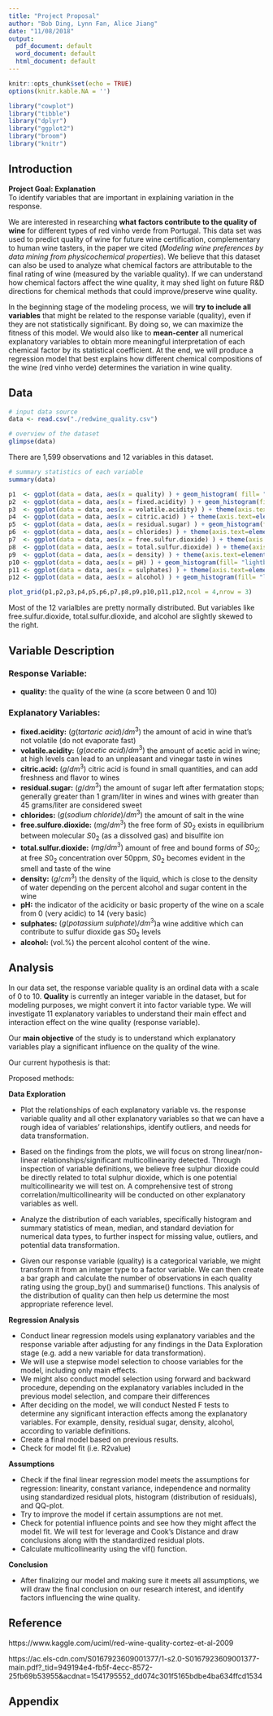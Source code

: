 ```yaml
---
title: "Project Proposal"
author: "Bob Ding, Lynn Fan, Alice Jiang"
date: "11/08/2018"
output:
  pdf_document: default
  word_document: default
  html_document: default
---
```


```r
knitr::opts_chunk$set(echo = TRUE)
options(knitr.kable.NA = '')
```

```r
library("cowplot")
library("tibble")
library("dplyr")
library("ggplot2")
library("broom")
library("knitr")
```

## Introduction
**Project Goal: Explanation**  
To identify variables that are important in explaining variation in the response.

We are interested in researching **what factors contribute to the quality of wine** for different types of red vinho verde from Portugal. This data set was used to predict quality of wine for future wine certification, complementary to human wine tasters, in the paper we cited (*Modeling wine preferences by data mining from physicochemical properties*). We believe that this dataset can also be used to analyze what chemical factors are attributable to the final rating of wine (measured by the variable quality). If we can understand how chemical factors affect the wine quality, it may shed light on future R&D directions for chemical methods that could improve/preserve wine quality.

In the beginning stage of the modeling process, we will **try to include all variables** that might be related to the response variable (quality), even if they are not statistically significant. By doing so, we can maximize the fitness of this model. We would also like to **mean-center** all numerical explanatory variables to obtain more meaningful interpretation of each chemical factor by its statistical coefficient. At the end, we will produce a regression model that best explains how different chemical compositions of the wine (red vinho verde) determines the variation in wine quality.

## Data
```r
# input data source
data <- read.csv("./redwine_quality.csv")
```

```r
# overview of the dataset
glimpse(data)
```

There are 1,599 observations and 12 variables in this dataset.

```r
# summary statistics of each variable
summary(data)
```

```r
p1  <- ggplot(data = data, aes(x = quality) ) + geom_histogram( fill= "lightblue") 
p2  <- ggplot(data = data, aes(x = fixed.acidity) ) + geom_histogram(fill= "lightblue") 
p3  <- ggplot(data = data, aes(x = volatile.acidity) ) + theme(axis.text=element_text(size=9)) + geom_histogram(fill= "lightblue")
p4  <- ggplot(data = data, aes(x = citric.acid) ) + theme(axis.text=element_text(size=9)) + geom_histogram(fill= "lightblue")
p5  <- ggplot(data = data, aes(x = residual.sugar) ) + geom_histogram(fill= "lightblue")
p6  <- ggplot(data = data, aes(x = chlorides) ) + theme(axis.text=element_text(size=11)) + geom_histogram(fill= "lightblue")
p7  <- ggplot(data = data, aes(x = free.sulfur.dioxide) ) + theme(axis.text=element_text(size=9)) + geom_histogram(fill= "lightblue")
p8  <- ggplot(data = data, aes(x = total.sulfur.dioxide) ) + theme(axis.text=element_text(size=9)) + geom_histogram(fill= "lightblue")
p9  <- ggplot(data = data, aes(x = density) ) + theme(axis.text=element_text(size=7.5)) + geom_histogram(fill= "lightblue")
p10 <- ggplot(data = data, aes(x = pH) ) + geom_histogram(fill= "lightblue")
p11 <- ggplot(data = data, aes(x = sulphates) ) + theme(axis.text=element_text(size=9)) + geom_histogram(fill= "lightblue")
p12 <- ggplot(data = data, aes(x = alcohol) ) + geom_histogram(fill= "lightblue")

plot_grid(p1,p2,p3,p4,p5,p6,p7,p8,p9,p10,p11,p12,ncol = 4,nrow = 3)
```

Most of the 12 varialbles are pretty normally distributed. But variables like free.sulfur.dioxide, total.sulfur.dioxide, and alcohol are slightly skewed to the right. 

## Variable Description

### **Response Variable:**  
* **quality:** the quality of the wine (a score between 0 and 10)
  
### **Explanatory Variables:**  
* **fixed.acidity:** $(g(tartaric\ acid)/dm^3)$ the amount of acid in wine that's not volatile (do not evaporate fast) 
* **volatile.acidity:** $(g(acetic\ acid)/dm^3)$ the amount of acetic acid in wine; at high levels can lead to an unpleasant and vinegar taste in wines
* **citric.acid:** $(g/dm^3)$ citric acid is found in small quantities, and can add freshness and flavor to wines  
* **residual.sugar:** $(g/dm^3)$ the amount of sugar left after fermatation stops; generally greater than 1 gram/liter in wines and wines with greater than 45 grams/liter are considered sweet
* **chlorides:** $(g(sodium\ chloride)/dm^3)$ the amount of salt in the wine 
* **free.sulfure.dioxide:** $(mg/dm^3)$ the free form of $S0_2$ exists in equilibrium between molecular $S0_2$ (as a dissolved gas) and bisulfite ion  
* **total.sulfur.dioxide:** $(mg/dm^3)$ amount of free and bound forms of $S0_2$; at free $S0_2$ concentration over 50ppm, $S0_2$ becomes evident in the smell and taste of the wine
* **density:** $(g/cm^3)$ the density of the liquid, which is close to the density of water  depending on the percent alcohol and sugar content in the wine 
* **pH:** the indicator of the acidicity or basic property of the wine on a scale from 0 (very acidic) to 14 (very basic)
* **sulphates:** $(g(potassium\ sulphate)/dm^3)$a wine additive which can contribute to sulfur dioxide gas $S0_2$ levels  
* **alcohol:** (vol.%) the percent alcohol content of the wine.

## Analysis

In our data set, the response variable quality is an ordinal data with a scale of 0 to 10. **Quality** is currently an integer variable in the dataset, but for modeling purposes, we might convert it into factor variable type. We will investigate 11 explanatory variables to understand their main effect and interaction effect on the wine quality (response variable). 

Our **main objective** of the study is to understand which explanatory variables play a significant influence on the quality of the wine. 

Our current hypothesis is that:

Proposed methods:

**Data Exploration**

* Plot the relationships of each explanatory variable vs. the response variable quality and all other explanatory variables so that we can have a rough idea of variables' relationships, identify outliers, and needs for data transformation.

* Based on the findings from the plots, we will focus on strong linear/non-linear relationships/significant multicollinearity detected. Through inspection of variable definitions, we believe free sulphur dioxide could be directly related to total sulphur dioxide, which is one potential multicollinearity we will test on. A comprehensive test of strong correlation/multicollinearity will be conducted on other explanatory variables as well.
* Analyze the distribution of each variables, specifically histogram and summary statistics of mean, median, and standard deviation for numerical data types, to further inspect for missing value, outliers, and potential data transformation.
* Given our response variable (quality) is a categorical variable, we might transform it from an integer type to a factor variable. We can then create a bar graph and calculate the number of observations in each quality rating using the group_by() and summarise() functions. This analysis of the distribution of quality can then help us determine the most appropriate reference level.

**Regression Analysis**

* Conduct linear regression models using explanatory variables and the response variable after adjusting for any findings in the Data Exploration stage (e.g. add a new variable for data transformation).
* We will use a stepwise model selection to choose variables for the model, including only main effects.
* We might also conduct model selection using forward and backward procedure, depending on the explanatory variables included in the previous model selection, and compare their differences
* After deciding on the model, we will conduct Nested F tests to determine any significant interaction effects among the explanatory variables. For example, density, residual sugar, density, alcohol, according to variable definitions.
* Create a final model based on previous results.
* Check for model fit (i.e. R2value)

**Assumptions**

* Check if the final linear regression model meets the assumptions for regression: linearity, constant variance, independence and normality using standardized residual plots, histogram (distribution of residuals), and QQ-plot.
* Try to improve the model if certain assumptions are not met.
* Check for potential influence points and see how they might affect the model fit. We will test for leverage and Cook's Distance and draw conclusions along with the standardized residual plots. 
* Calculate multicollinearity using the vif() function.

**Conclusion**

* After finalizing our model and making sure it meets all assumptions, we will draw the final conclusion on our research interest, and identify factors influencing the wine quality.


## Reference

https://www.kaggle.com/uciml/red-wine-quality-cortez-et-al-2009

https://ac.els-cdn.com/S0167923609001377/1-s2.0-S0167923609001377-main.pdf?_tid=949194e4-fb5f-4ecc-8572-25fb69b53955&acdnat=1541795552_dd074c301f5165bdbe4ba634ffcd1534


## Appendix

<!-- Label each question and question part (if applicable) clearly using R Markdown syntax. -->



